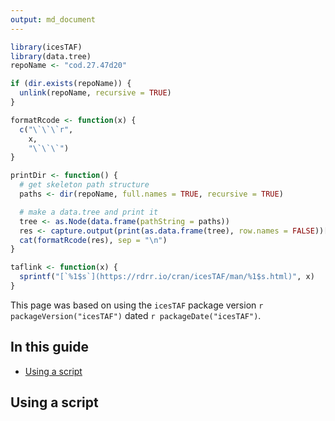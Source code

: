 ```yaml
---
output: md_document
---
```


  
```r
library(icesTAF)
library(data.tree)
repoName <- "cod.27.47d20"

if (dir.exists(repoName)) {
  unlink(repoName, recursive = TRUE)
}

formatRcode <- function(x) {
  c("\`\`\`r",
    x,
    "\`\`\`")
}

printDir <- function() {
  # get skeleton path structure
  paths <- dir(repoName, full.names = TRUE, recursive = TRUE)

  # make a data.tree and print it
  tree <- as.Node(data.frame(pathString = paths))
  res <- capture.output(print(as.data.frame(tree), row.names = FALSE))[-1]
  cat(formatRcode(res), sep = "\n")
}

taflink <- function(x) {
  sprintf("[`%1$s`](https://rdrr.io/cran/icesTAF/man/%1$s.html)", x)
}
```

This page was based on using the `icesTAF` package version ```r packageVersion("icesTAF")```
dated ```r packageDate("icesTAF")```.

## In this guide

* [Using a script](#Using-a-script)

## Using a script

